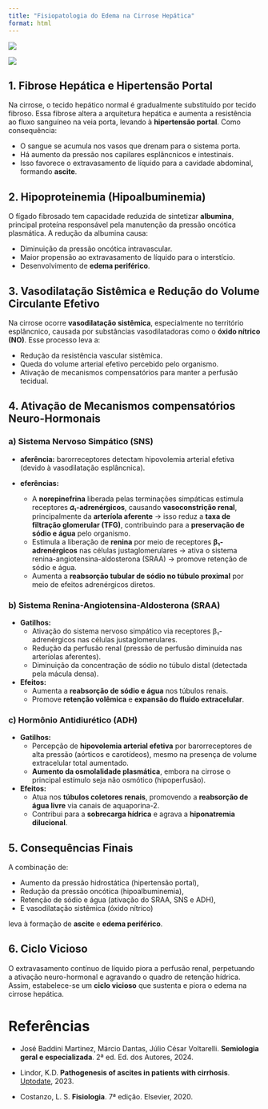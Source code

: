 ```yaml
---
title: "Fisiopatologia do Edema na Cirrose Hepática"
format: html
---
```


![](images/clipboard-2891000290.png)

![](images/clipboard-3328959221.png)

## 1. Fibrose Hepática e Hipertensão Portal

Na cirrose, o tecido hepático normal é gradualmente substituído por tecido fibroso. Essa fibrose altera a arquitetura hepática e aumenta a resistência ao fluxo sanguíneo na veia porta, levando à **hipertensão portal**. Como consequência:

-   O sangue se acumula nos vasos que drenam para o sistema porta.
-   Há aumento da pressão nos capilares esplâncnicos e intestinais.
-   Isso favorece o extravasamento de líquido para a cavidade abdominal, formando **ascite**.

## 2. Hipoproteinemia (Hipoalbuminemia)

O fígado fibrosado tem capacidade reduzida de sintetizar **albumina**, principal proteína responsável pela manutenção da pressão oncótica plasmática. A redução da albumina causa:

-   Diminuição da pressão oncótica intravascular.
-   Maior propensão ao extravasamento de líquido para o interstício.
-   Desenvolvimento de **edema periférico**.

## 3. Vasodilatação Sistêmica e Redução do Volume Circulante Efetivo

Na cirrose ocorre **vasodilatação sistêmica**, especialmente no território esplâncnico, causada por substâncias vasodilatadoras como o **óxido nítrico (NO)**. Esse processo leva a:

-   Redução da resistência vascular sistêmica.
-   Queda do volume arterial efetivo percebido pelo organismo.
-   Ativação de mecanismos compensatórios para manter a perfusão tecidual.

## 4. Ativação de Mecanismos compensatórios Neuro-Hormonais

### a) Sistema Nervoso Simpático (SNS)

-   **aferência:** barorreceptores detectam hipovolemia arterial efetiva (devido à vasodilatação esplâncnica).

-   **eferências:**

    -   A **norepinefrina** liberada pelas terminações simpáticas estimula receptores **𝛼₁-adrenérgicos**, causando **vasoconstrição renal**, principalmente da **arteríola aferente** → isso reduz a **taxa de filtração glomerular (TFG)**, contribuindo para a **preservação de sódio e água** pelo organismo.
    -   Estimula a liberação de **renina** por meio de receptores **β₁-adrenérgicos** nas células justaglomerulares → ativa o sistema renina-angiotensina-aldosterona (SRAA) → promove retenção de sódio e água.\
    -   Aumenta a **reabsorção tubular de sódio no túbulo proximal** por meio de efeitos adrenérgicos diretos.

### b) Sistema Renina-Angiotensina-Aldosterona (SRAA)

-   **Gatilhos:**
    -   Ativação do sistema nervoso simpático via receptores β₁-adrenérgicos nas células justaglomerulares.
    -   Redução da perfusão renal (pressão de perfusão diminuída nas arteríolas aferentes).
    -   Diminuição da concentração de sódio no túbulo distal (detectada pela mácula densa).
-   **Efeitos:**
    -   Aumenta a **reabsorção de sódio e água** nos túbulos renais.
    -   Promove **retenção volêmica** e **expansão do fluido extracelular**.

### c) Hormônio Antidiurético (ADH)

-   **Gatilhos:**
    -   Percepção de **hipovolemia arterial efetiva** por barorreceptores de alta pressão (aórticos e carotídeos), mesmo na presença de volume extracelular total aumentado.
    -   **Aumento da osmolalidade plasmática**, embora na cirrose o principal estímulo seja não osmótico (hipoperfusão).
-   **Efeitos:**
    -   Atua nos **túbulos coletores renais**, promovendo a **reabsorção de água livre** via canais de aquaporina-2.
    -   Contribui para a **sobrecarga hídrica** e agrava a **hiponatremia dilucional**.

## 5. Consequências Finais

A combinação de:

-   Aumento da pressão hidrostática (hipertensão portal),
-   Redução da pressão oncótica (hipoalbuminemia),
-   Retenção de sódio e água (ativação do SRAA, SNS e ADH),
-   E vasodilatação sistêmica (óxido nítrico)

leva à formação de **ascite** e **edema periférico**.

## 6. Ciclo Vicioso

O extravasamento contínuo de líquido piora a perfusão renal, perpetuando a ativação neuro-hormonal e agravando o quadro de retenção hídrica. Assim, estabelece-se um **ciclo vicioso** que sustenta e piora o edema na cirrose hepática.

# Referências

-   José Baddini Martinez, Márcio Dantas, Júlio César Voltarelli. **Semiologia geral e especializada**. 2ª ed. Ed. dos Autores, 2024.

-   Lindor, K.D. **Pathogenesis of ascites in patients with cirrhosis**. [Uptodate](https://www.uptodate.com/contents/pathogenesis-of-ascites-in-patients-with-cirrhosis?search=ascitis&source=search_result&selectedTitle=5~150&usage_type=default&display_rank=5), 2023.

-   Costanzo, L. S. **Fisiologia**. 7ª edição. Elsevier, 2020.
